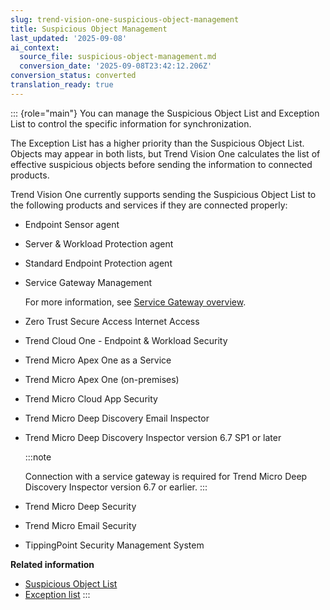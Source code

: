 ```yaml
---
slug: trend-vision-one-suspicious-object-management
title: Suspicious Object Management
last_updated: '2025-09-08'
ai_context:
  source_file: suspicious-object-management.md
  conversion_date: '2025-09-08T23:42:12.206Z'
conversion_status: converted
translation_ready: true
---
```


::: {role="main"}
You can manage the Suspicious Object List and Exception List to control the specific information for synchronization.

The Exception List has a higher priority than the Suspicious Object List. Objects may appear in both lists, but Trend Vision One calculates the list of effective suspicious objects before sending the information to connected products.

Trend Vision One currently supports sending the Suspicious Object List to the following products and services if they are connected properly:

- Endpoint Sensor agent

- Server & Workload Protection agent

- Standard Endpoint Protection agent

- Service Gateway Management

  For more information, see [Service Gateway overview](service-gateway-overview.mdx).

- Zero Trust Secure Access Internet Access

- Trend Cloud One - Endpoint & Workload Security

- Trend Micro Apex One as a Service

- Trend Micro Apex One (on-premises)

- Trend Micro Cloud App Security

- Trend Micro Deep Discovery Email Inspector

- Trend Micro Deep Discovery Inspector version 6.7 SP1 or later

  :::note

  Connection with a service gateway is required for Trend Micro Deep Discovery Inspector version 6.7 or earlier.
  :::

- Trend Micro Deep Security

- Trend Micro Email Security

- TippingPoint Security Management System

**Related information**

- [Suspicious Object List](suspicious-object-list.md "Trend Vision One consolidates suspicious object information from different sources.")
- [Exception list](exception-list.md "You can select objects that are considered safe and add them to the exception list.")
:::

